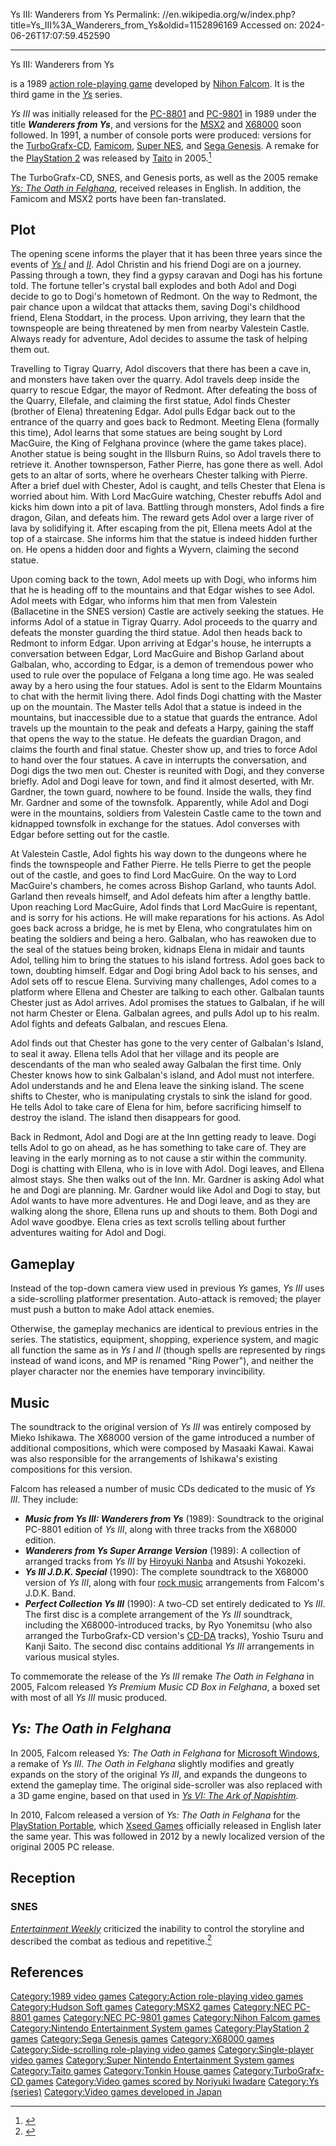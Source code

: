 Ys III: Wanderers from Ys
Permalink: //en.wikipedia.org/w/index.php?title=Ys_III%3A_Wanderers_from_Ys&oldid=1152896169
Accessed on: 2024-06-26T17:07:59.452590



------
Ys III: Wanderers from Ys
{{Short description|1989 video game}}
{{More citations needed|date=December 2015}}
{{Infobox video game
| title = Ys III: Wanderers from Ys
| image = Wanderers from Ys front_cover.png
| developer = [[Nihon Falcom]]
| publisher = Nihon Falcom
| director = 
| producer = 
| designer = 
| programmer = 
| artist = 
| writer = 
| composer = Mieko Ishikawa
| series = ''[[Ys (series)|Ys]]''
| platforms = [[PC-8801]], [[PC-9801]], [[MSX2]], [[X68000]], [[TurboGrafx-CD]], [[Super NES]], [[Famicom]], [[Sega Genesis|Genesis]], [[PlayStation 2]]
| released = '''PC-8801'''{{vgrelease|JP|July 21, 1989}}'''PC-9801'''{{vgrelease|JP|July 28, 1989}}'''MSX2'''{{vgrelease|JP|October 20, 1989}}'''X68000'''{{vgrelease|JP|March 24, 1990}}'''TurboGrafx-CD'''{{vgrelease|JP|March 22, 1991|NA|November 1991}}'''Super NES'''{{vgrelease|JP|June 21, 1991|NA|January 1992}}'''Famicom'''{{vgrelease|JP|September 27, 1991}}'''Genesis'''{{vgrelease|JP|November 1, 1991|NA|1991}}'''PlayStation 2'''{{vgrelease|JP|March 24, 2005}}
| genre = [[Action role-playing game|Action role-playing]]
| modes = [[Single-player video game|Single-player]]
}}

{{Nihongo foot|'''''Ys III: Wanderers from Ys'''''|イースIII – ワンダラーズフロムイース|Īsu Surī – Wandarāzu Furomu Īsu}} is a 1989 [[action role-playing game]] developed by [[Nihon Falcom]]. It is the third game in the [[Ys (series)|''Ys'']] series.

''Ys III'' was initially released for the [[PC-8801]] and [[PC-9801]] in 1989 under the title '''''Wanderers from Ys''''', and versions for the [[MSX2]] and [[X68000]] soon followed. In 1991, a number of console ports were produced: versions for the [[TurboGrafx-16#TurboGrafx-CD/CD-ROM²|TurboGrafx-CD]], [[Nintendo Entertainment System|Famicom]], [[Super Nintendo Entertainment System|Super NES]], and [[Sega Genesis]]. A remake for the [[PlayStation 2]] was released by [[Taito]] in 2005.<ref>{{Cite news|url=http://www.eurogamer.net/articles/2014-02-09-chronicles-of-ys-a-series-retrospective|title=Chronicles of Ys: A Series Retrospective|last=Massey|first=Tom|website=[[eurogamer.net]]|date=9 February 2014 |publisher=Gamer Network}}</ref>

The TurboGrafx-CD, SNES, and Genesis ports, as well as the 2005 remake ''[[Ys: The Oath in Felghana]]'', received releases in English. In addition, the Famicom and MSX2 ports have been fan-translated.

==Plot==
The opening scene informs the player that it has been three years since the events of ''[[Ys I: Ancient Ys Vanished|Ys I]]'' and ''[[Ys II: Ancient Ys Vanished – The Final Chapter|II]]''. Adol Christin and his friend Dogi are on a journey. Passing through a town, they find a gypsy caravan and Dogi has his fortune told. The fortune teller's crystal ball explodes and both Adol and Dogi decide to go to Dogi's hometown of Redmont. On the way to Redmont, the pair chance upon a wildcat that attacks them, saving Dogi's childhood friend, Elena Stoddart, in the process. Upon arriving, they learn that the townspeople are being threatened by men from nearby Valestein Castle. Always ready for adventure, Adol decides to assume the task of helping them out.

Travelling to Tigray Quarry, Adol discovers that there has been a cave in, and monsters have taken over the quarry. Adol travels deep inside the quarry to rescue Edgar, the mayor of Redmont. After defeating the boss of the Quarry, Ellefale, and claiming the first statue, Adol finds Chester (brother of Elena) threatening Edgar. Adol pulls Edgar back out to the entrance of the quarry and goes back to Redmont. Meeting Elena (formally this time), Adol learns that some statues are being sought by Lord MacGuire, the King of Felghana province (where the game takes place). Another statue is being sought in the Illsburn Ruins, so Adol travels there to retrieve it. Another townsperson, Father Pierre, has gone there as well. Adol gets to an altar of sorts, where he overhears Chester talking with Pierre. After a brief duel with Chester, Adol is caught, and tells Chester that Elena is worried about him. With Lord MacGuire watching, Chester rebuffs Adol and kicks him down into a pit of lava. Battling through monsters, Adol finds a fire dragon, Gilan, and defeats him. The reward gets Adol over a large river of lava by solidifying it. After escaping from the pit, Ellena meets Adol at the top of a staircase. She informs him that the statue is indeed hidden further on. He opens a hidden door and fights a Wyvern, claiming the second statue.

Upon coming back to the town, Adol meets up with Dogi, who informs him that he is heading off to the mountains and that Edgar wishes to see Adol. Adol meets with Edgar, who informs him that men from Valestein (Ballacetine in the SNES version) Castle are actively seeking the statues. He informs Adol of a statue in Tigray Quarry. Adol proceeds to the quarry and defeats the monster guarding the third statue. Adol then heads back to Redmont to inform Edgar. Upon arriving at Edgar's house, he interrupts a conversation between Edgar, Lord MacGuire and Bishop Garland about Galbalan, who, according to Edgar, is a demon of tremendous power who used to rule over the populace of Felgana a long time ago. He was sealed away by a hero using the four statues. Adol is sent to the Eldarm Mountains to chat with the hermit living there. Adol finds Dogi chatting with the Master up on the mountain. The Master tells Adol that a statue is indeed in the mountains, but inaccessible due to a statue that guards the entrance. Adol travels up the mountain to the peak and defeats a Harpy, gaining the staff that opens the way to the statue. He defeats the guardian Dragon, and claims the fourth and final statue. Chester show up, and tries to force Adol to hand over the four statues. A cave in interrupts the conversation, and Dogi digs the two men out. Chester is reunited with Dogi, and they converse briefly. Adol and Dogi leave for town, and find it almost deserted, with Mr. Gardner, the town guard, nowhere to be found. Inside the walls, they find Mr. Gardner and some of the townsfolk. Apparently, while Adol and Dogi were in the mountains, soldiers from Valestein Castle came to the town and kidnapped townsfolk in exchange for the statues. Adol converses with Edgar before setting out for the castle.

At Valestein Castle, Adol fights his way down to the dungeons where he finds the townspeople and Father Pierre. He tells Pierre to get the people out of the castle, and goes to find Lord MacGuire. On the way to Lord MacGuire's chambers, he comes across Bishop Garland, who taunts Adol. Garland then reveals himself, and Adol defeats him after a lengthy battle. Upon reaching Lord MacGuire, Adol finds that Lord MacGuire is repentant, and is sorry for his actions. He will make reparations for his actions. As Adol goes back across a bridge, he is met by Elena, who congratulates him on beating the soldiers and being a hero. Galbalan, who has reawoken due to the seal of the statues being broken, kidnaps Elena in midair and taunts Adol, telling him to bring the statues to his island fortress. Adol goes back to town, doubting himself. Edgar and Dogi bring Adol back to his senses, and Adol sets off to rescue Elena. Surviving many challenges, Adol comes to a platform where Ellena and Chester are talking to each other. Galbalan taunts Chester just as Adol arrives. Adol promises the statues to Galbalan, if he will not harm Chester or Elena. Galbalan agrees, and pulls Adol up to his realm. Adol fights and defeats Galbalan, and rescues Elena.

Adol finds out that Chester has gone to the very center of Galbalan's Island, to seal it away. Ellena tells Adol that her village and its people are descendants of the man who sealed away Galbalan the first time. Only Chester knows how to sink Galbalan's island, and Adol must not interfere. Adol understands and he and Elena leave the sinking island. The scene shifts to Chester, who is manipulating crystals to sink the island for good. He tells Adol to take care of Elena for him, before sacrificing himself to destroy the island. The island then disappears for good.

Back in Redmont, Adol and Dogi are at the Inn getting ready to leave. Dogi tells Adol to go on ahead, as he has something to take care of. They are leaving in the early morning as to not cause a stir within the community. Dogi is chatting with Ellena, who is in love with Adol. Dogi leaves, and Ellena almost stays. She then walks out of the Inn. Mr. Gardner is asking Adol what he and Dogi are planning. Mr. Gardner would like Adol and Dogi to stay, but Adol wants to have more adventures. He and Dogi leave, and as they are walking along the shore, Ellena runs up and shouts to them. Both Dogi and Adol wave goodbye. Elena cries as text scrolls telling about further adventures waiting for Adol and Dogi.

==Gameplay==
<!-- Deleted image removed: [[File:Ys III Genesis.JPG|thumb|Screenshot of the Sega Mega Drive/Genesis version of ''Ys III'']] -->
Instead of the top-down camera view used in previous ''Ys'' games, ''Ys III'' uses a side-scrolling platformer presentation. Auto-attack is removed; the player must push a button to make Adol attack enemies.

Otherwise, the gameplay mechanics are identical to previous entries in the series. The statistics, equipment, shopping, experience system, and magic all function the same as in ''Ys I'' and ''II'' (though spells are represented by rings instead of wand icons, and MP is renamed "Ring Power"), and neither the player character nor the enemies have temporary invincibility.

==Music==
The soundtrack to the original version of ''Ys III'' was entirely composed by Mieko Ishikawa. The X68000 version of the game introduced a number of additional compositions, which were composed by Masaaki Kawai. Kawai was also responsible for the arrangements of Ishikawa's existing compositions for this version.

Falcom has released a number of music CDs dedicated to the music of ''Ys III''. They include:
* '''''Music from Ys III: Wanderers from Ys''''' (1989): Soundtrack to the original PC-8801 edition of ''Ys III'', along with three tracks from the X68000 edition.
* '''''Wanderers from Ys Super Arrange Version''''' (1989): A collection of arranged tracks from ''Ys III'' by [[Hiroyuki Nanba]] and Atsushi Yokozeki.
* '''''Ys III J.D.K. Special''''' (1990): The complete soundtrack to the X68000 version of ''Ys III'', along with four [[rock music]] arrangements from Falcom's J.D.K. Band.
* '''''Perfect Collection Ys III''''' (1990): A two-CD set entirely dedicated to ''Ys III''. The first disc is a complete arrangement of the ''Ys III'' soundtrack, including the X68000-introduced tracks, by Ryo Yonemitsu (who also arranged the TurboGrafx-CD version's [[CD-DA]] tracks), Yoshio Tsuru and  Kanji Saito. The second disc contains additional ''Ys III'' arrangements in various musical styles.

To commemorate the release of the ''Ys III'' remake ''The Oath in Felghana'' in 2005, Falcom released ''Ys Premium Music CD Box in Felghana'', a boxed set with most of all ''Ys III'' music produced.

==''Ys: The Oath in Felghana''==
{{Main|Ys: The Oath in Felghana}}
In 2005, Falcom released ''Ys: The Oath in Felghana'' for [[Microsoft Windows]], a remake of ''Ys III''. ''The Oath in Felghana'' slightly modifies and greatly expands on the story of the original ''Ys III'', and expands the dungeons to extend the gameplay time. The original side-scroller was also replaced with a 3D game engine, based on that used in ''[[Ys VI: The Ark of Napishtim]]''.

In 2010, Falcom released a version of ''Ys: The Oath in Felghana'' for the [[PlayStation Portable]], which [[Xseed Games]] officially released in English later the same year. This was followed in 2012 by a newly localized version of the original 2005 PC release.

==Reception==
{{Video game reviews
| GR = SNES: 64% (4 reviews)<ref>{{cite web |url=https://www.gamerankings.com/snes/562845-ys-iii-wanderers-from-ys/index.html |title=Ys III: Wanderers from Ys for Super Nintendo |website=[[GameRankings]] |publisher=[[CBS Interactive]] |access-date=December 27, 2020 |archive-url=https://web.archive.org/web/20191209011618/https://www.gamerankings.com/snes/562845-ys-iii-wanderers-from-ys/index.html |archive-date=December 9, 2019 |url-status=dead}}</ref>
| EGM = TG16: 30/40<ref>{{cite magazine|author1=Steve|author2=Ed|author3=Martin|author4=Sushi-X|date=November 1991|url=https://archive.org/details/ElectronicGamingMonthly_201902/Electronic%20Gaming%20Monthly%20Issue%20028%20%28November%201991%29/page/n25/mode/2up|title=Wanderers from Y's|magazine=[[Electronic Gaming Monthly]]|volume=4|number=1|page=26|accessdate=August 26, 2021}}</ref>
| GamePro = SNES: 20/25<ref>{{cite magazine|author=Boogie Man|url=https://archive.org/details/GamePro_Issue_031_February_1992/page/n65/mode/2up?q=%22wanderers+from+Ys%22|title=Wanders from Ys|date=February 1992|magazine=[[GamePro]]|issue=31|page=64|accessdate=August 26, 2021}}</ref>
| NP = SNES: 15.2/20<ref>{{cite magazine|url=https://archive.org/details/nintendo-power-issue-127-december-1999/Nintendo%20Power%20Issue%20033%20February%201992/page/102/mode/2up|title=Now Playing|date=February 1992|magazine=[[Nintendo Power]]|volume=33|pages=102–105|accessdate=August 26, 2021}}</ref>
| PCEF = PCE: 24.63/30<ref>{{cite journal |title=ROLEPLAYING GAME |journal=[[PC Engine Fan]] |issue=PC Engine All Catalog '92: PC Engine Fan Appendix |date=August 1992 |language=ja |pages=33-48 (34-5) |url=https://archive.org/details/pc-engine-all-catalog-92-pc-engine-fan-appendix-august-1992/PC%20Engine%20All%20Catalog%20%2792%20-%20PC%20Engine%20Fan%20Appendix%20%28August%201992%29/page/34/mode/2up}}</ref>
| RPGFan = SNES: 81%<ref>{{cite news |last1=Stringer |first1=Daniel |title=Ys III: Wanderers From Ys |url=https://www.rpgfan.com/review/ys-iii-wanderers-from-ys/ |access-date=9 October 2021 |work=RPGFan |date=July 11, 2002}}</ref>
| VGCE = SMD: 7/10<ref>{{cite magazine|last=Mandel|first=Josh|date=January 1992|url=https://archive.org/details/vgce_92-01/page/n47/mode/2up?q=%22wanderers+from+Ys%22|title=Wanderers From Ys (Ys III)|magazine=[[Video Games & Computer Entertainment]]|issue=36|page=46|accessdate=August 26, 2021}}</ref><br>TG16: 8/10<ref>{{cite magazine|last=Ireland|first=Victor|date=December 1991|url=https://archive.org/details/vgce_91-12/page/n45/mode/2up?q=%22wanderers+from+Ys%22|title=Ys III: Wanderers from Ys|magazine=[[Video Games & Computer Entertainment]]|issue=35|pages=44, 46, 50|accessdate=August 26, 2021}}</ref>
| VGS = SMD: 68%<ref>{{cite magazine|last=Hengst|first=Michael|url=https://www.ninretro.de/img/scans/smd/Ys_III_-_Wanderers_from_Ys_VG_2-92.jpg|date=February 1992|title=Y'S 3|language=de|magazine=[[:de:Video Games|Video Games]]|accessdate=August 26, 2021}}</ref><br>SNES: 66%<ref>{{cite magazine|last=Eggebrecht|first=Julian|date=September 1991|url=https://www.kultpower.de/archiv/hefte/videogames_1991-03/big/videogames_1991-03_077.jpg|title=Y's III|language=de|magazine=[[:de:Video Games|Video Games]]|accessdate=August 26, 2021}}</ref>
| rev1 = ''[[Entertainment Weekly]]''
| rev1Score = SNES: C+<ref name = "EW"/>
}}
{{Expand section|date=October 2021}}

===SNES===
''[[Entertainment Weekly]]'' criticized the inability to control the storyline and described the combat as tedious and repetitive.<ref name = "EW">{{cite magazine |last1=Strauss |first1=Bob |title=The latest videogames |url=https://ew.com/article/1992/02/28/latest-videogames/ |magazine=Entertainment Weekly |date=February 28, 1992}}</ref>

==References ==
{{Reflist}}

{{Ys series}}
{{Authority control}}

[[Category:1989 video games]]
[[Category:Action role-playing video games]]
[[Category:Hudson Soft games]]
[[Category:MSX2 games]]
[[Category:NEC PC-8801 games]]
[[Category:NEC PC-9801 games]]
[[Category:Nihon Falcom games]]
[[Category:Nintendo Entertainment System games]]
[[Category:PlayStation 2 games]]
[[Category:Sega Genesis games]]
[[Category:X68000 games]]
[[Category:Side-scrolling role-playing video games]]
[[Category:Single-player video games]]
[[Category:Super Nintendo Entertainment System games]]
[[Category:Taito games]]
[[Category:Tonkin House games]]
[[Category:TurboGrafx-CD games]]
[[Category:Video games scored by Noriyuki Iwadare]]
[[Category:Ys (series)]]
[[Category:Video games developed in Japan]]